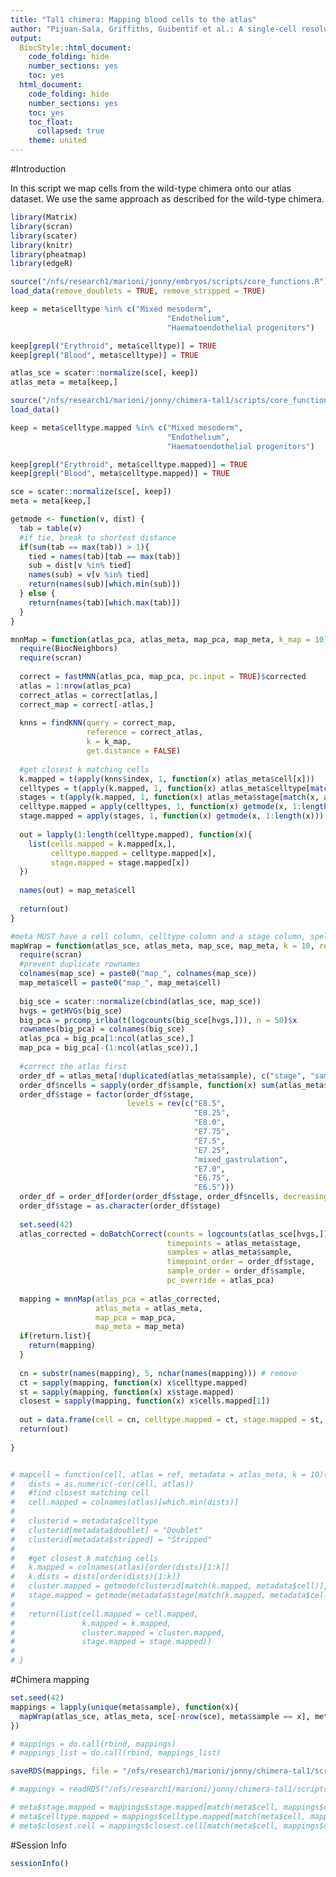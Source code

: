 ```yaml
---
title: "Tal1 chimera: Mapping blood cells to the atlas"
author: "Pijuan-Sala, Griffiths, Guibentif et al.: A single-cell resolution molecular roadmap from mouse gastrulation to early organogenesis."
output:
  BiocStyle::html_document:
    code_folding: hide
    number_sections: yes
    toc: yes  
  html_document:
    code_folding: hide
    number_sections: yes
    toc: yes
    toc_float:
      collapsed: true
    theme: united
---
```

#Introduction

In this script we map cells from the wild-type chimera onto our atlas dataset. We use the same approach as described for the wild-type chimera.

```r
library(Matrix)
library(scran)
library(scater)
library(knitr)
library(pheatmap)
library(edgeR)

source("/nfs/research1/marioni/jonny/embryos/scripts/core_functions.R")
load_data(remove_doublets = TRUE, remove_stripped = TRUE)

keep = meta$celltype %in% c("Mixed mesoderm",
                                   "Endothelium",
                                   "Haematoendothelial progenitors")

keep[grepl("Erythroid", meta$celltype)] = TRUE
keep[grepl("Blood", meta$celltype)] = TRUE

atlas_sce = scater::normalize(sce[, keep])
atlas_meta = meta[keep,]

source("/nfs/research1/marioni/jonny/chimera-tal1/scripts/core_functions.R")
load_data()

keep = meta$celltype.mapped %in% c("Mixed mesoderm",
                                   "Endothelium",
                                   "Haematoendothelial progenitors")

keep[grepl("Erythroid", meta$celltype.mapped)] = TRUE
keep[grepl("Blood", meta$celltype.mapped)] = TRUE

sce = scater::normalize(sce[, keep])
meta = meta[keep,]

```


```r
getmode <- function(v, dist) {
  tab = table(v)
  #if tie, break to shortest distance
  if(sum(tab == max(tab)) > 1){
    tied = names(tab)[tab == max(tab)]
    sub = dist[v %in% tied]
    names(sub) = v[v %in% tied]
    return(names(sub)[which.min(sub)])
  } else {
    return(names(tab)[which.max(tab)])
  }
}

mnnMap = function(atlas_pca, atlas_meta, map_pca, map_meta, k_map = 10){
  require(BiocNeighbors)
  require(scran)
  
  correct = fastMNN(atlas_pca, map_pca, pc.input = TRUE)$corrected
  atlas = 1:nrow(atlas_pca)
  correct_atlas = correct[atlas,]
  correct_map = correct[-atlas,]
  
  knns = findKNN(query = correct_map, 
                 reference = correct_atlas, 
                 k = k_map, 
                 get.distance = FALSE)
  
  #get closest k matching cells
  k.mapped = t(apply(knns$index, 1, function(x) atlas_meta$cell[x]))
  celltypes = t(apply(k.mapped, 1, function(x) atlas_meta$celltype[match(x, atlas_meta$cell)]))
  stages = t(apply(k.mapped, 1, function(x) atlas_meta$stage[match(x, atlas_meta$cell)]))
  celltype.mapped = apply(celltypes, 1, function(x) getmode(x, 1:length(x)))
  stage.mapped = apply(stages, 1, function(x) getmode(x, 1:length(x)))
  
  out = lapply(1:length(celltype.mapped), function(x){
    list(cells.mapped = k.mapped[x,],
         celltype.mapped = celltype.mapped[x],
         stage.mapped = stage.mapped[x])
  })
  
  names(out) = map_meta$cell
  
  return(out)
}

#meta MUST have a cell column, celltype column and a stage column, spelled exactly like that
mapWrap = function(atlas_sce, atlas_meta, map_sce, map_meta, k = 10, return.list = FALSE){
  require(scran)
  #prevent duplicate rownames
  colnames(map_sce) = paste0("map_", colnames(map_sce))
  map_meta$cell = paste0("map_", map_meta$cell)
  
  big_sce = scater::normalize(cbind(atlas_sce, map_sce))
  hvgs = getHVGs(big_sce)
  big_pca = prcomp_irlba(t(logcounts(big_sce[hvgs,])), n = 50)$x
  rownames(big_pca) = colnames(big_sce) 
  atlas_pca = big_pca[1:ncol(atlas_sce),]
  map_pca = big_pca[-(1:ncol(atlas_sce)),]
  
  #correct the atlas first
  order_df = atlas_meta[!duplicated(atlas_meta$sample), c("stage", "sample")]
  order_df$ncells = sapply(order_df$sample, function(x) sum(atlas_meta$sample == x))
  order_df$stage = factor(order_df$stage, 
                          levels = rev(c("E8.5", 
                                         "E8.25", 
                                         "E8.0", 
                                         "E7.75", 
                                         "E7.5", 
                                         "E7.25", 
                                         "mixed_gastrulation", 
                                         "E7.0", 
                                         "E6.75", 
                                         "E6.5")))
  order_df = order_df[order(order_df$stage, order_df$ncells, decreasing = TRUE),]
  order_df$stage = as.character(order_df$stage)
  
  set.seed(42)
  atlas_corrected = doBatchCorrect(counts = logcounts(atlas_sce[hvgs,]), 
                                   timepoints = atlas_meta$stage, 
                                   samples = atlas_meta$sample, 
                                   timepoint_order = order_df$stage, 
                                   sample_order = order_df$sample, 
                                   pc_override = atlas_pca)
  
  mapping = mnnMap(atlas_pca = atlas_corrected,
                   atlas_meta = atlas_meta,
                   map_pca = map_pca,
                   map_meta = map_meta)
  if(return.list){
    return(mapping)
  }
  
  cn = substr(names(mapping), 5, nchar(names(mapping))) # remove 
  ct = sapply(mapping, function(x) x$celltype.mapped)
  st = sapply(mapping, function(x) x$stage.mapped)
  closest = sapply(mapping, function(x) x$cells.mapped[1])
  
  out = data.frame(cell = cn, celltype.mapped = ct, stage.mapped = st, closest.cell = closest)
  return(out)
  
}


# mapcell = function(cell, atlas = ref, metadata = atlas_meta, k = 10){
#   dists = as.numeric(-cor(cell, atlas))
#   #find closest matching cell
#   cell.mapped = colnames(atlas)[which.min(dists)]
# 
#   clusterid = metadata$celltype
#   clusterid[metadata$doublet] = "Doublet"
#   clusterid[metadata$stripped] = "Stripped"
# 
#   #get closest k matching cells
#   k.mapped = colnames(atlas)[order(dists)[1:k]]
#   k.dists = dists[order(dists)[1:k]]
#   cluster.mapped = getmode(clusterid[match(k.mapped, metadata$cell)], k.dists)
#   stage.mapped = getmode(metadata$stage[match(k.mapped, metadata$cell)], k.dists)
# 
#   return(list(cell.mapped = cell.mapped,
#               k.mapped = k.mapped,
#               cluster.mapped = cluster.mapped,
#               stage.mapped = stage.mapped))
# 
# }

```


#Chimera mapping

```r
set.seed(42)
mappings = lapply(unique(meta$sample), function(x){
  mapWrap(atlas_sce, atlas_meta, sce[-nrow(sce), meta$sample == x], meta[meta$sample == x,], return.list = TRUE)
})

# mappings = do.call(rbind, mappings)
# mappings_list = do.call(rbind, mappings_list)

saveRDS(mappings, file = "/nfs/research1/marioni/jonny/chimera-tal1/scripts/map_blood/mapping_chimera.rds")

# mappings = readRDS("/nfs/research1/marioni/jonny/chimera-tal1/scripts/map_blood/mapping_chimera.rds")

# meta$stage.mapped = mappings$stage.mapped[match(meta$cell, mappings$cell)]
# meta$celltype.mapped = mappings$celltype.mapped[match(meta$cell, mappings$cell)]
# meta$closest.cell = mappings$closest.cell[match(meta$cell, mappings$cell)]

```


#Session Info
```r
sessionInfo()
```

